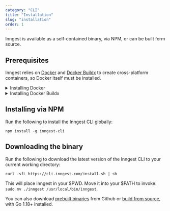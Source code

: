 ```yaml
---
category: "CLI"
title: "Installation"
slug: "installation"
order: 1
---
```


Inngest is available as a self-contained binary, via NPM, or can be built form source.

## Prerequisites

Inngest relies on [Docker](https://www.docker.com/) and [Docker Buildx](https://docs.docker.com/build/buildx/) to create cross-platform containers, so Docker itself must be installed.

<details>
<summary>Installing Docker</summary>

Check if you have Docker installed by running `docker version`.

If you don't, we'd recommend installing [Docker Desktop](https://docs.docker.com/desktop/). It's available for [Mac](https://docs.docker.com/desktop/install/mac-install/), [Mac on Apple silicon](https://docs.docker.com/desktop/mac/apple-silicon/), [Linux](https://docs.docker.com/desktop/install/linux-install/), or [Windows](https://docs.docker.com/desktop/install/windows-install/), and will automatically install the Docker Buildx plugin.

<br/>
</details>

<details>
<summary>Installing Docker Buildx</summary>

Check if you have Docker Buildx installed by running `docker buildx version`.

Installing and using [Docker Desktop](https://docs.docker.com/desktop/) in the above step will automatically install the Docker Buildx plugin. Alternatively, you can install Docker Buildx manually using the [Install Docker Buildx](https://docs.docker.com/build/buildx/install/) docs. Summarized, for Mac and Linux you can:

1. Navigate to the [latest `docker/buildx` release](https://github.com/docker/buildx/releases/latest)
2. Copy the link of the binary appropriate for your architecture
3. Run the command below, optionally replacing the URL to the binary if it's different

```sh
mkdir -p ~/.docker/cli-plugins \
  && curl -o ~/.docker/cli-plugins/docker-buildx -L https://github.com/docker/buildx/releases/download/v0.9.1/buildx-v0.9.1.linux-amd64 \
  && chmod +x ~/.docker/cli-plugins/docker-buildx
```

<br/>
</details>

<h2 className="pt-4">Installing via NPM</h2>

Run the following to install the Inngest CLI globally:

```
npm install -g inngest-cli
```

<h2 className="pt-8">Downloading the binary</h2>

Run the following to download the latest version of the Inngest CLI to your current working directory:

```
curl -sfL https://cli.inngest.com/install.sh | sh
```

This will place inngest in your $PWD.  Move it into your $PATH to invoke: `sudo mv ./inngest /usr/local/bin/inngest`.

You can also download [prebuilt binaries](https://github.com/inngest/inngest/releases) from Github or [build from source](https://github.com/inngest/inngest), with Go 1.18+ installed.
